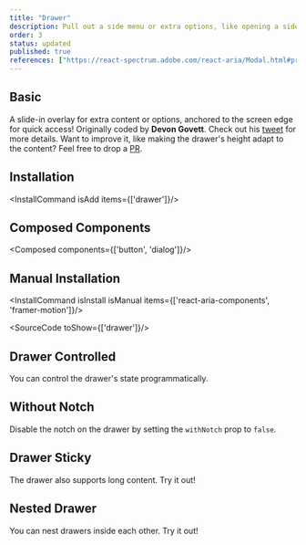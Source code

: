 ```yaml
---
title: "Drawer"
description: Pull out a side menu or extra options, like opening a side drawer, handy for accessing additional functionalities.
order: 3
status: updated
published: true
references: ["https://react-spectrum.adobe.com/react-aria/Modal.html#props", "https://www.framer.com/motion/animate-presence"]
---
```



## Basic
A slide-in overlay for extra content or options, anchored to the screen edge for quick access! Originally coded by **Devon Govett**. Check out his [tweet](https://x.com/devongovett/status/1674470185783402496) for more details. Want to improve it, like making the drawer's height adapt to the content? Feel free to drop a [PR](https://github.com/justdlabs/justd).
<How toUse="overlays/drawer-basic-demo" />

## Installation
<InstallCommand isAdd items={['drawer']}/>

## Composed Components
<Composed components={['button', 'dialog']}/>

## Manual Installation
<InstallCommand isInstall isManual items={['react-aria-components', 'framer-motion']}/>

<SourceCode toShow={['drawer']}/>

## Drawer Controlled
You can control the drawer's state programmatically.
<How toUse="overlays/drawer-controlled-demo" />

## Without Notch
Disable the notch on the drawer by setting the `withNotch` prop to `false`.
<How toUse="overlays/drawer-without-notch-demo" />

## Drawer Sticky
The drawer also supports long content. Try it out!
<How toUse="overlays/drawer-sticky-demo" />

## Nested Drawer
You can nest drawers inside each other. Try it out!
<How toUse="overlays/drawer-nested-demo" />
